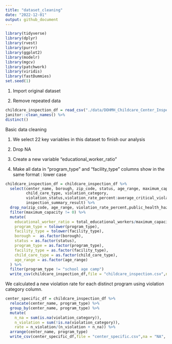 ```yaml
---
title: "dataset_cleaning"
date: "2022-12-01"
output: github_document
---
```

```r
library(tidyverse)
library(dplyr)
library(rvest)
library(purrr)
library(ggplot2)
library(modelr)
library(mgcv)
library(patchwork)
library(viridis)
library(fastDummies)
set.seed(1)
```

1. Import original dataset

2. Remove repeated data

```r
childcare_inspection_df = read_csv("./data/DOHMH_Childcare_Center_Inspections.csv") %>% 
janitor::clean_names() %>% 
distinct()
```

Basic data cleaning

1. We select 22 key variables in this dataset to finish our analysis

2. Drop NA

3. Create a new variable "educational_worker_ratio"

4. Make all data in "program_type" and "facility_type" columns show in the same format : lower case

```r
childcare_inspection_df = childcare_inspection_df %>% 
  select(center_name, borough, zip_code, status, age_range, maximum_capacity,program_type, facility_type, 
         child_care_type, violation_category,
         violation_status,violation_rate_percent:average_critical_violation_rate,regulation_summary,
         inspection_summary_result) %>%
  drop_na(zip_code, age_range, violation_rate_percent,public_health_hazard_violation_rate, critical_violation_rate) %>% 
  filter(maximum_capacity != 0) %>% 
  mutate(
    educational_worker_ratio = total_educational_workers/maximum_capacity,
    program_type = tolower(program_type),
    facility_type = tolower(facility_type),
    borough =  as.factor(borough),
    status = as.factor(status),
    program_type = as.factor(program_type),
    facility_type = as.factor(facility_type),
    child_care_type = as.factor(child_care_type),
    age_range = as.factor(age_range)
  ) %>% 
  filter(program_type != "school age camp")
  write_csv(childcare_inspection_df,file = "childcare_inspection.csv",na = "NA", append = FALSE)
```


We calculated a new violation rate for each distinct program using violation category column.
```r
center_specific_df = childcare_inspection_df %>% 
  relocate(center_name, program_type) %>% 
  group_by(center_name, program_type) %>% 
  mutate(
    n_na = sum(is.na(violation_category)), 
    n_violation = sum(!is.na(violation_category)), 
    rate = n_violation/(n_violation + n_na)) %>% 
  arrange(center_name, program_type)
  write_csv(center_specific_df,file = "center_specific.csv",na = "NA", append = FALSE)
```






